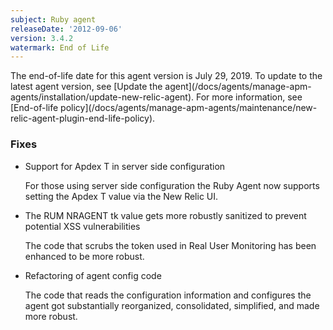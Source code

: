 ```yaml
---
subject: Ruby agent
releaseDate: '2012-09-06'
version: 3.4.2
watermark: End of Life
---
```


<Callout variant="important">
  The end-of-life date for this agent version is July 29, 2019. To update to the latest agent version, see [Update the agent](/docs/agents/manage-apm-agents/installation/update-new-relic-agent). For more information, see [End-of-life policy](/docs/agents/manage-apm-agents/maintenance/new-relic-agent-plugin-end-life-policy).
</Callout>

### Fixes

* Support for Apdex T in server side configuration

  For those using server side configuration the Ruby Agent now supports setting the Apdex T value via the New Relic UI.
* The RUM NRAGENT tk value gets more robustly sanitized to prevent potential XSS vulnerabilities

  The code that scrubs the token used in Real User Monitoring has been enhanced to be more robust.
* Refactoring of agent config code

  The code that reads the configuration information and configures the agent got substantially reorganized, consolidated, simplified, and made more robust.
